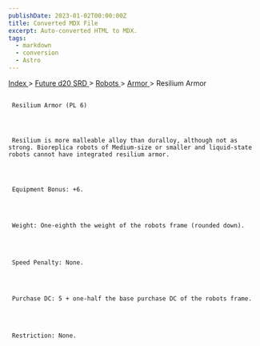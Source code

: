 ```yaml
---
publishDate: 2023-01-02T00:00:00Z
title: Converted MDX File
excerpt: Auto-converted HTML to MDX.
tags:
  - markdown
  - conversion
  - Astro
---
```







[
      Index
     ](-index)
     >
     [
      Future d20 SRD
     ](future-d20-srd-index)
     >
     [
      Robots
     ](future-d20-srd-robots-index)
     >
     [
      Armor
     ](future-d20-srd-robots-armor-index)
     > Resilium Armor
    





## 
     Resilium Armor (PL 6)
    



     Resilium is more malleable alloy than duralloy, although not as strong. Bioreplica robots of Medium-size or smaller and liquid-state robots cannot have integrated resilium armor.
    



     Equipment Bonus: +6.
    



     Weight: One-eighth the weight of the robots frame (rounded down).
    



     Speed Penalty: None.
    



     Purchase DC: 5 + one-half the base purchase DC of the robots frame.
    



     Restriction: None.
    




